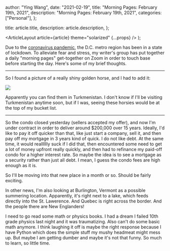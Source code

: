 
  author: "Ying Wang",
  date: "2021-02-19",
  title: "Morning Pages: February 19th, 2021",
  description: "Morning Pages: February 19th, 2021",
  categories: ["Personal"],
};

  title: article.title,
  description: article.description,
};

  <ArticleLayout article={article} theme="solarized" {...props} />
);

Due to the [coronavirus
pandemic](https://en.wikipedia.org/wiki/2019-20_coronavirus_pandemic), the D.C.
metro region has been in a state of lockdown. To alleviate fear and stress, my
writer's group has put together a daily "morning pages" get-together on Zoom in
order to touch base before starting the day. Here's some of my brief thoughts.

---

So I found a picture of a really shiny golden horse, and I had to add it:

![](/img/posts/2021/02/19/morning_pages.webp)

Apparently you can find them in Turkmenistan. I don't know if I'll be visiting
Turkmenistan anytime soon, but if I was, seeing these horsies would be at the
top of my bucket list.

---

So the condo closed yesterday (sellers accepted my offer), and now I'm under
contract in order to deliver around $200,000 over 15 years. Ideally, I'd like to
pay it off quicker than that, like just start a company, sell it, and then pay
off my mortgage in 3 years kind of quick. I do not like debt. At the same time,
it would realllllly suck if I did that, then encountered some need to get a lot
of money upfront really quickly, and then had to refinance my paid-off condo for
a higher interest rate. So maybe the idea is to see a mortgage as a security
rather than just all debt. I mean, I guess the condo fees are high enough as it
is.

So I'll be moving into that new place in a month or so. Should be fairly
exciting.

In other news, I'm also looking at Burlington, Vermont as a possible summering
location. Apparently, it's right next to a lake, which feeds directly into the
St. Lawerence. And Quebec is right across the border. And the people there are
New Englanders!

I need to go read some math or physics books. I had a dream I failed 10th grade
physics last night and it was traumatizing. Also can't do some basic math
anymore. I think laughing it off is maybe the right response because I have
Python which does the simple stuff my mushy headmeat might mess up. But maybe I
am getting dumber and maybe it's not that funny. So much to learn, so little
time.
